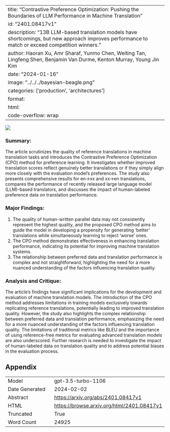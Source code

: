 
---
title: "Contrastive Preference Optimization: Pushing the Boundaries of LLM Performance in Machine Translation"
id: "2401.08417v1"
description: "13B LLM-based translation models have shortcomings, but new approach improves performance to match or exceed competition winners."
author: Haoran Xu, Amr Sharaf, Yunmo Chen, Weiting Tan, Lingfeng Shen, Benjamin Van Durme, Kenton Murray, Young Jin Kim
date: "2024-01-16"
image: "../../../bayesian-beagle.png"
categories: ['production', 'architectures']
format:
  html:
    code-overflow: wrap
---

![](None)

### Summary:

The article scrutinizes the quality of reference translations in machine translation tasks and introduces the Contrastive Preference Optimization (CPO) method for preference learning. It investigates whether improved translation scores reflect genuinely better translations or if they simply align more closely with the evaluation model’s preferences. The study also presents comprehensive results for en→xx and xx→en translations, compares the performance of recently released large language model (LLM)-based translators, and discusses the impact of human-labeled preference data on translation performance.

### Major Findings:
1. The quality of human-written parallel data may not consistently represent the highest quality, and the proposed CPO method aims to guide the model in developing a propensity for generating 'better' translations while simultaneously learning to reject 'worse' ones.
2. The CPO method demonstrates effectiveness in enhancing translation performance, indicating its potential for improving machine translation systems.
3. The relationship between preferred data and translation performance is complex and not straightforward, highlighting the need for a more nuanced understanding of the factors influencing translation quality.

### Analysis and Critique:
The article's findings have significant implications for the development and evaluation of machine translation models. The introduction of the CPO method addresses limitations in training models exclusively towards replicating reference translations, potentially leading to improved translation quality. However, the study also highlights the complex relationship between preferred data and translation performance, emphasizing the need for a more nuanced understanding of the factors influencing translation quality. The limitations of traditional metrics like BLEU and the importance of using reference-free metrics for evaluating advanced translation models are also underscored. Further research is needed to investigate the impact of human-labeled data on translation quality and to address potential biases in the evaluation process.

## Appendix

|          |          |
|----------|----------|
| Model     | gpt-3.5-turbo-1106       |
| Date Generated     | 2024-02-02       |
| Abstract | [https://arxiv.org/abs/2401.08417v1](https://arxiv.org/abs/2401.08417v1)        |
| HTML     | [https://browse.arxiv.org/html/2401.08417v1](https://browse.arxiv.org/html/2401.08417v1)       |
| Truncated       | True       |
| Word Count       | 24925       |